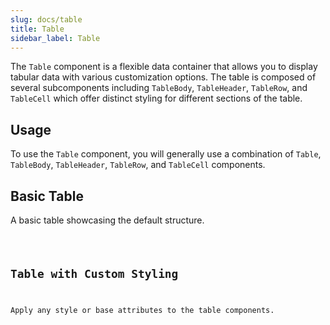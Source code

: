```yaml
---
slug: docs/table
title: Table
sidebar_label: Table
---
```


The `Table` component is a flexible data container that allows you to display tabular data with various customization options. The table is composed of several subcomponents including `TableBody`, `TableHeader`, `TableRow`, and `TableCell` which offer distinct styling for different sections of the table.

## Usage

To use the `Table` component, you will generally use a combination of `Table`, `TableBody`, `TableHeader`, `TableRow`, and `TableCell` components.


## Basic Table

A basic table showcasing the default structure.


<CodeSample>
    <TableBasicDemo/>
</CodeSample>

<Code code={TableBasicSource} lang="tsx" />

## Table with Custom Styling

Apply any style or base attributes to the table components.


<CodeSample>
    <TableCustomHeadingDemo/>
</CodeSample>

<Code code={TableCustomHeadingSource} lang="tsx" />
